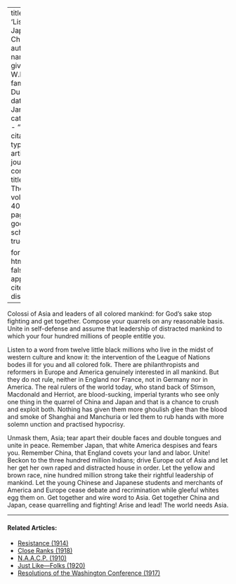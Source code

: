 
---
title: 'Listen, Japan and China'
author:
  - name:
      given: W.E.B.
      family: Du Bois
date: Jan. 1933
categories: 
  - ""
citation: 
  type: article-journal
  container-title: The Crisis
  volume: 40
  issue: 1
  page: 20
google-scholar: true

format:
  html:
    toc: false
    appendix-cite-as: display
---


Colossi of Asia and leaders of all colored mankind: for God's sake stop fighting and get together. Compose your quarrels on any reasonable basis. Unite in self-defense and assume that leadership of distracted mankind to which your four hundred millions of people entitle you.

Listen to a word from twelve little black millions who live in the midst of western culture and know it: the intervention of the League of Nations bodes ill for you and all colored folk. There are philanthropists and reformers in Europe and America genuinely interested in all mankind. But they do not rule, neither in England nor France, not in Germany nor in America. The real rulers of the world today, who stand back of Stimson, Macdonald and Herriot, are blood-sucking, imperial tyrants who see only one thing in the quarrel of China and Japan and that is a chance to crush and exploit both. Nothing has given them more ghoulish glee than the blood and smoke of Shanghai and Manchuria or led them to rub hands with more solemn unction and practised hypocrisy.

Unmask them, Asia; tear apart their double faces and double tongues and unite in peace. Remember Japan, that white America despises and fears you. Remember China, that England covets your land and labor. Unite! Beckon to the three hundred million Indians; drive Europe out of Asia and let her get her own raped and distracted house in order. Let the yellow and brown race, nine hundred million strong take their rightful leadership of mankind. Let the young Chinese and Japanese students and merchants of America and Europe cease debate and recrimination while gleeful whites egg them on. Get together and wire word to Asia. Get together China and Japan, cease quarrelling and fighting! Arise and lead! The world needs Asia.

 
<!-- Similar articles start here -->

<hr>
#### Related Articles:

* [Resistance (1914)](/Volumes/07/04/resistance.html)
* [Close Ranks (1918)](/Volumes/16/03/close_ranks.html)
* [N.A.A.C.P. (1910)](/Volumes/01/02/NAACP.html)
* [Just Like---Folks (1920)](/Volumes/19/05/just_like_folks.html)
* [Resolutions of the Washington Conference (1917)](/Volumes/14/02/resolutions.html)

<!-- Similar articles end here -->